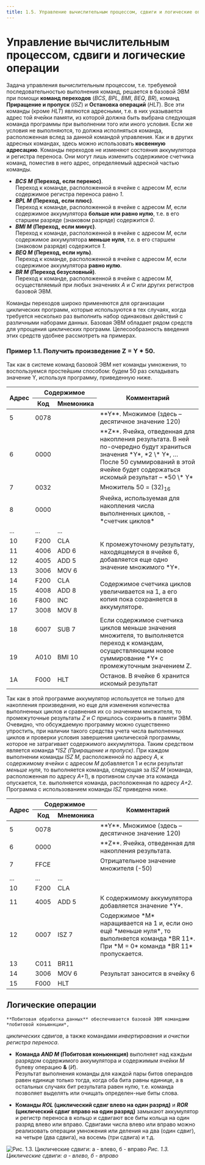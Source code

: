 ```yaml
---
title: 1.5. Управление вычислительным процессом, сдвиги и логические операции
---
```


# Управление вычислительным процессом, сдвиги и логические операции

Задача управления вычислительным процессом, т.е. требуемой последовательностью выполнения команд, 
решается в базовой ЭВМ при помощи **команд переходов** (*BCS*, *BPL*, *BMI*, *BEQ*, *BR*), 
команд **Приращение и пропуск** (*ISZ*) и **Остановка операций** (*HLT*). Все эти команды (кроме *HLT*) являются адресными, 
т.е. в них указывается адрес той ячейки памяти, из которой должна быть выбрана следующая команда программы при выполнении того или иного условия. 
Если же условия не выполняются, то должна исполняться команда, расположенная вслед за данной командой управления. 
Как и в других адресных командах, здесь можно использовать **косвенную адресацию**. 
Команды переходов не изменяют состояния аккумулятора и регистра переноса. 
Они могут лишь изменить содержимое счетчика команд, поместив в него адрес, определяемый адресной частью команды.

* ***BCS M* (Переход, если перенос)**.<br/>
Переход к команде, расположенной в ячейке с адресом *M*, если содержимое регистра переноса равно *1*.
* ***BPL M* (Переход, если плюс)**.<br/>
Переход к команде, расположенной в ячейке с адресом *M*, если содержимое аккумулятора **больше или равно нулю**, т.е. в его старшем разряде (знаковом разряде) содержится *0*.
* ***BMI M* (Переход, если минус)**.<br/>
Переход к команде, расположенной в ячейке с адресом *M*, если содержимое аккумулятора **меньше нуля**, т.е. в его старшем (знаковом разряде) содержится *1*.	
* ***BEQ M* (Переход, если нуль)**.<br/>
Переход к команде, расположенной в ячейке с адресом *M*, если содержимое аккумулятора **равно нулю**.
* ***BR M* (Переход безусловный)**.<br/>
Переход к команде, расположенной в ячейке с адресом *M*, осуществляемый при любых значениях *А* и *С* или других регистров базовой ЭВМ.

Команды переходов широко применяются для организации циклических программ, которые используются в тех случаях, 
когда требуется несколько раз выполнить набор одинаковых действий с различными наборами данных.
Базовая ЭВМ обладает рядом средств для упрощения циклических программ. Целесообразность введения этих средств удобнее рассмотреть на примерах.

### Пример 1.1. Получить произведение Z = Y * 50.

Так как в системе команд базовой ЭВМ нет команды умножения, то воспользуемся простейшим способом: будем 50 раз складывать значение Y, используя программу, приведенную ниже.

<table>
    <thead>
        <tr>
            <th rowspan="2">Адрес</th>
            <th colspan="2">Содержимое</th>
            <th rowspan="2">Комментарий</th>
        </tr>
        <tr>
            <th>Код</th>
            <th>Мнемоника</th>
        </tr>
    </thead>
    <tbody>
        <tr>
            <td>5</td>
            <td>0078</td>
            <td></td>
            <td>**Y**. Множимое (здесь – десятичное значение 120)</td>
        </tr>
        <tr>
            <td>6</td>
            <td>0000</td>
            <td></td>
            <td>**Z**. Ячейка, отведенная для накопления результата. В ней по-очередно будут храниться значения *Y*, *2 \* Y*, … После 50 суммирований в этой ячейке будет содержаться искомый результат – *50 \* Y*</td>
        </tr>
        <tr>
            <td>7</td>
            <td>0032</td>
            <td></td>
            <td>Множитель 50 = (32)<sub>16</sub></td>
        </tr>
        <tr>
            <td>8</td>
            <td>0000</td>
            <td></td>
            <td>Ячейка, используемая для накопления числа выполненных циклов, - *счетчик циклов*</td>
        </tr>
        <tr>
            <td>...</td>
            <td>...</td>
            <td>...</td>
            <td></td>
        </tr>
        <tr>
            <td>10</td>
            <td>F200</td>
            <td>CLA</td>
            <td rowspan="4">К промежуточному результату, находящемуся в ячейке 6,
 добавляется еще одно значение множимого *Y*.</td>
        </tr>
        <tr>
            <td>11</td>
            <td>4006</td>
            <td>ADD 6</td>
        </tr>
        <tr>
            <td>12</td>
            <td>4005</td>
            <td>ADD 5</td>
        </tr>
        <tr>
            <td>13</td>
            <td>3006</td>
            <td>MOV 6</td>
        </tr>
        <tr>
            <td>14</td>
            <td>F200</td>
            <td>CLA</td>
            <td rowspan="4">Содержимое счетчика циклов увеличивается на 1,
 а его копия пока сохраняется в аккумуляторе.</td>
        </tr>
        <tr>
            <td>15</td>
            <td>4008</td>
            <td>ADD 8</td>
        </tr>
        <tr>
            <td>16</td>
            <td>F800</td>
            <td>INC</td>
        </tr>
        <tr>
            <td>17</td>
            <td>3008</td>
            <td>MOV 8</td>
        </tr>
        <tr>
            <td>18</td>
            <td>6007</td>
            <td>SUB 7</td>
            <td rowspan="2">Если содержимое счетчика циклов меньше значения
 множителя, то выполняется переход к командам, 
 осуществляющим новое суммирование *Y* с  промежуточным значением Z.</td>
        </tr>
        <tr>
            <td>19</td>
            <td>A010</td>
            <td>BMI 10</td>
        </tr>
        <tr>
            <td>1A</td>
            <td>F000</td>
            <td>HLT</td>
            <td>Останов. В ячейке 6 хранится искомый результат</td>
        </tr>
    </tbody>
</table>

Так как в этой программе аккумулятор используется не только для накопления произведения, 
но еще для изменения количества выполненных циклов и сравнения их со значением множителя, то промежуточные результаты *Z* и *С* пришлось сохранить в памяти ЭВМ.
Очевидно, что обсуждаемую программу можно существенно упростить, при наличии такого средства учета числа выполненных циклов и проверки условия завершения циклической программы,
которое не затрагивает содержимого аккумулятора. 
Таким средством является команда ***ISZ* (Приращение и пропуск)*. При каждом выполнении команды *ISZ M*,
расположенной по адресу *А*, к содержимому ячейки с адресом *М* добавляется 1 и если результат *меньше нуля*,
то выполняется команда, следующая за *ISZ M* (команда, расположенная по адресу *А+1*), в противном случае эта команда опускается, т.е. выполняется команда, расположенная по адресу *А+2*.
Программа с использованием команды *ISZ* приведена ниже.

<table>
     <thead>
        <tr>
            <th rowspan="2">Адрес</th>
            <th colspan="2">Содержимое</th>
            <th rowspan="2">Комментарий</th>
        </tr>
        <tr>
            <th>Код</th>
            <th>Мнемоника</th>
        </tr>
    </thead>
    <tbody>
        <tr>
            <td>5</td>
            <td>0078</td>
            <td></td>
            <td>**Y**. Множимое (здесь – десятичное значение 120)</td>
        </tr>
        <tr>
            <td>6</td>
            <td>0000</td>
            <td></td>
            <td>**Z**. Ячейка, отведенная для накопления результата.</td>
        </tr>
        <tr>
            <td>7</td>
            <td>FFCE</td>
            <td></td>
            <td>Отрицательное значение множителя (-50)</td>
        </tr>
        <tr>
            <td>...</td>
            <td>...</td>
            <td>...</td>
            <td></td>
        </tr>
        <tr>
            <td>10</td>
            <td>F200</td>
            <td>CLA</td>
            <td></td>
        </tr>
        <tr>
            <td>11</td>
            <td>4005</td>
            <td>ADD 5</td>
            <td>К содержимому аккумулятора добавляется значение *Y*.</td>
        </tr>
        <tr>
            <td>12</td>
            <td>0007</td>
            <td>ISZ 7</td>
            <td>Содержимое *M* наращивается на 1 и, если оно ещё *меньше нуля*, то выполняется команда *BR 11*. При *M = 0* команда *BR 11* пропускается.</td>
        </tr>
        <tr>
            <td>13</td>
            <td>С011</td>
            <td>BR11</td>
            <td></td>
        </tr>
        <tr>
            <td>14</td>
            <td>3006</td>
            <td>MOV 6</td>
            <td>Результат заносится в ячейку 6</td>
        </tr>
        <tr>
            <td>15</td>
            <td>F000</td>
            <td>HLT</td>
            <td></td>
        </tr>
    </tbody>
</table>

[comment]: # (// TODO: Пример 1.2)

## Логические операции

    **Побитовая обработка данных** обеспечивается базовой ЭВМ командами *побитовой коньюнкции*,
*циклических сдвигов*, а также командами *инвертирования* и *очистки регистра переноса*.

* **Команда *AND M*  (Побитовая коньюнкция)** выполняет над каждым разрядом содержимого аккумулятора и содержимым ячейки *М* булеву операцию **&** (*И*).<br/>
Результат выполнения команды для каждой пары битов операндов равен единице только тогда, когда оба бита равны единице, а в остальных случаях бит результата равен нулю, т.е. команда позволяет выделять или очищать определен-ные биты слова.

* **Команды *ROL* (циклический сдвиг влево на один разряд)** и ***ROR* (циклический сдвиг вправо на один разряд)**
замыкают аккумулятор и регистр переноса в кольцо и сдвигают все биты кольца на один разряд влево или вправо.
Сдвигами числа влево или вправо можно реализовать операции умножения или деления на два (один сдвиг), на четыре (два сдвига), на восемь (три сдвига) и т.д.

![Рис. 1.3. Циклические сдвиги: а - влево, б - вправо  ](/images/pic1.3.png)
*Рис. 1.3. Циклические сдвиги: а - влево, б - вправо*

